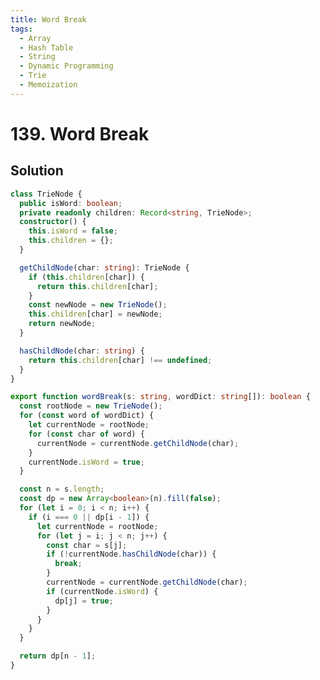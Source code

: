 ```yaml
---
title: Word Break
tags:
  - Array
  - Hash Table
  - String
  - Dynamic Programming
  - Trie
  - Memoization
---
```


# 139. Word Break

<Badges>
  <LevelBadge level="medium" />
  <TopicBadge name="Array" slug="array" />
  <TopicBadge name="Hash Table" slug="hash-table" />
  <TopicBadge name="String" slug="string" />
  <TopicBadge name="Dynamic Programming" slug="dynamic-programming" />
  <TopicBadge name="Trie" slug="trie" />
  <TopicBadge name="Memoization" slug="memoization" />
</Badges>

## Solution

```typescript filename="solution.ts" copy
class TrieNode {
  public isWord: boolean;
  private readonly children: Record<string, TrieNode>;
  constructor() {
    this.isWord = false;
    this.children = {};
  }

  getChildNode(char: string): TrieNode {
    if (this.children[char]) {
      return this.children[char];
    }
    const newNode = new TrieNode();
    this.children[char] = newNode;
    return newNode;
  }

  hasChildNode(char: string) {
    return this.children[char] !== undefined;
  }
}

export function wordBreak(s: string, wordDict: string[]): boolean {
  const rootNode = new TrieNode();
  for (const word of wordDict) {
    let currentNode = rootNode;
    for (const char of word) {
      currentNode = currentNode.getChildNode(char);
    }
    currentNode.isWord = true;
  }

  const n = s.length;
  const dp = new Array<boolean>(n).fill(false);
  for (let i = 0; i < n; i++) {
    if (i === 0 || dp[i - 1]) {
      let currentNode = rootNode;
      for (let j = i; j < n; j++) {
        const char = s[j];
        if (!currentNode.hasChildNode(char)) {
          break;
        }
        currentNode = currentNode.getChildNode(char);
        if (currentNode.isWord) {
          dp[j] = true;
        }
      }
    }
  }

  return dp[n - 1];
}
```

<ProblemLink
  codingSite="leetcode"
  href="https://leetcode.com/problems/word-break"
  title="Word Break"
/>
